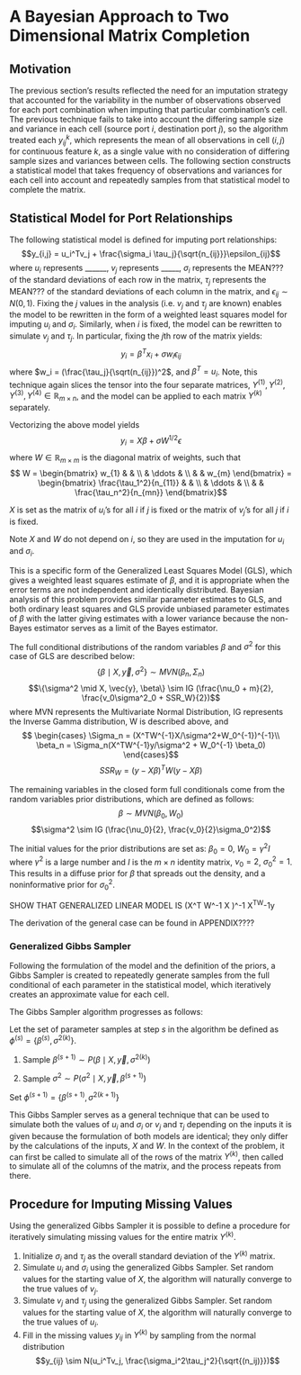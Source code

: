# A Bayesian Approach to Two Dimensional Matrix Completion

## Motivation

The previous section's results reflected the need for an imputation strategy that accounted for the variability in the number of observations observed for each port combination when imputing that particular combination's cell. The previous technique fails to take into account the differing sample size and variance in each cell (source port $i$, destination port $j$), so the algorithm treated each $y_{ij}^{k}$, which represents the mean of all observations in cell $(i,j)$ for continuous feature $k$, as a single value with no consideration of differing sample sizes and variances between cells. The following section constructs a statistical model that takes frequency of observations and variances for each cell into account and repeatedly samples from that statistical model to complete the matrix.

## Statistical Model for Port Relationships

<!-- Additive Main Effects and Multiplicative Interaction Models (AMMI models) provide a defined statistical model for each cell in the ports matrix. In particular, the model combines the additive effects of the initial ANOVA imputation with the multiplicative effects yielded from singular value decomposition described in the previous section. More importantly, the model also includes a variance term for each cell that takes into account the differing frequency of observations in each port combination.  -->

The following statistical model is defined for imputing port relationships: $$y_{i,j} = u_i^Tv_j + \frac{\sigma_i \tau_j}{\sqrt{n_{ij}}}\epsilon_{ij}$$ where $u_i$ represents ______, $v_j$ represents _____, $\sigma_i$ represents the MEAN??? of the standard deviations of each row in the matrix, $\tau_j$ represents the MEAN??? of the standard deviations of each column in the matrix, and $\epsilon_{ij} \sim N(0,1)$. Fixing the $j$ values in the analysis (i.e. $v_j$ and $\tau_j$ are known) enables the model to be rewritten in the form of a weighted least squares model for imputing $u_i$ and $\sigma_i$. Similarly, when $i$ is fixed, the model can be rewritten to simulate $v_j$ and $\tau_j$. In particular, fixing the $j$th row of the matrix yields: $$y_i = \beta^Tx_i + \sigma w_i\epsilon_{ij}$$ where $w_i = (\frac{\tau_j}{\sqrt(n_{ij}})^2$, and $\beta^T = u_i$. Note, this technique again slices the tensor into the four separate matrices, $Y^{(1)}, Y^{(2)}, Y^{(3)}, Y^{(4)} \in \mathbb{R}_{m \times n}$, and the model can be applied to each matrix $Y^{(k)}$ separately.

Vectorizing the above model yields $$y_i = X\beta + \sigma W^{1/2} \epsilon$$ where $W \in \mathbb{R}_{m \times m}$ is the diagonal matrix of weights, such that $$
  W =
  \begin{bmatrix}
    w_{1} & & \\
    & \ddots & \\
    & & w_{m}
  \end{bmatrix} 
  = \begin{bmatrix}
    \frac{\tau_1^2}{n_{11}} & & \\
    & \ddots & \\
    & & \frac{\tau_n^2}{n_{mn}}
  \end{bmatrix}$$

$X$ is set as the matrix of $u_i$'s for all $i$ if $j$ is fixed or the matrix of $v_j$'s for all $j$ if $i$ is fixed. 

Note $X$ and $W$ do not depend on $i$, so they are used in the imputation for $u_i$ and $\sigma_i$. 

This is a specific form of the Generalized Least Squares Model (GLS), which gives a weighted least squares estimate of $\beta$, and it is appropriate when the error terms are not independent and identically distributed. Bayesian analysis of this problem provides similar parameter estimates to GLS, and both ordinary least squares and GLS provide unbiased parameter estimates of $\beta$ with the latter giving estimates with a lower variance because the non-Bayes estimator serves as a limit of the Bayes estimator. 

The full conditional distributions of the random variables $\beta$ and $\sigma^2$ for this case of GLS are described below: 
$$\{\beta \mid X, \vec{y}, \sigma^2\} \sim MVN (\beta_n, \Sigma_n)$$
$$\{\sigma^2 \mid X, \vec{y}, \beta\} \sim IG (\frac{\nu_0 + m}{2}, \frac{v_0\sigma^2_0 + SSR_W}{2})$$
where MVN represents the Multivariate Normal Distribution, IG represents the Inverse Gamma distribution, W is described above, and 
$$ \begin{cases}
      \Sigma_n = (X^TW^{-1}X/\sigma^2+W_0^{-1})^{-1}\\
      \beta_n = \Sigma_n(X^TW^{-1}y/\sigma^2 + W_0^{-1} \beta_0)
    \end{cases}$$
$$SSR_W = (y - X\beta)^TW(y-X\beta)$$

The remaining variables in the closed form full conditionals come from the random variables prior distributions, which are defined as follows: 
$$\beta \sim MVN (\beta_0, W_0)$$
$$\sigma^2 \sim IG (\frac{\nu_0}{2}, \frac{v_0}{2}\sigma_0^2)$$

The initial values for the prior distributions are set as: $\beta_0 = 0$, $W_0 = \gamma^2I$ where $\gamma^2$ is a large number and $I$ is the $m \times n$ identity matrix, $\nu_0 = 2$, $\sigma_0^2 = 1$. This results in a diffuse prior for $\beta$ that spreads out the density, and a noninformative prior for $\sigma^2_0$. 

SHOW THAT GENERALIZED LINEAR MODEL IS (X^T W^-1 X )^-1 X^TW^-1y

The derivation of the general case can be found in APPENDIX????

### Generalized Gibbs Sampler

Following the formulation of the model and the definition of the priors, a Gibbs Sampler is created to repeatedly generate samples from the full conditional of each parameter in the statistical model, which iteratively creates an approximate value for each cell. 

The Gibbs Sampler algorithm progresses as follows: 

Let the set of parameter samples at step $s$ in the algorithm be defined as $\phi^{(s)} = \{\beta^{(s)}, \sigma^{2(k)}\}$. 

1. Sample $\beta^{(s+1)} \sim P(\beta \mid X, \vec{y}, \sigma^{2(k)})$

2. Sample $\sigma^2 \sim P(\sigma^2 \mid X, \vec{y}, \beta^{(s+1)})$

Set $\phi^{(s+1)} = \{\beta^{(s+1)}, \sigma^{2(k+1)}\}$

This Gibbs Sampler serves as a general technique that can be used to simulate both the values of $u_i$ and $\sigma_i$ or $v_j$ and $\tau_j$ depending on the inputs it is given because the formulation of both models are identical; they only differ by the calculations of the inputs, $X$ and $W$. In the context of the problem, it can first be called to simulate all of the rows of the matrix $Y^{(k)}$, then called to simulate all of the columns of the matrix, and the process repeats from there. 

## Procedure for Imputing Missing Values

Using the generalized Gibbs Sampler it is possible to define a procedure for iteratively simulating missing values for the entire matrix $Y^{(k)}$. 

1. Initialize $\sigma_i$ and $\tau_j$ as the overall standard deviation of the $Y^{(k)}$ matrix. 
2. Simulate $u_i$ and $\sigma_i$ using the generalized Gibbs Sampler. Set random values for the starting value of $X$, the algorithm will naturally converge to the true values of $v_j$.
3. Simulate $v_j$ and $\tau_j$ using the generalized Gibbs Sampler. Set random values for the starting value of $X$, the algorithm will naturally converge to the true values of $u_i$.
4. Fill in the missing values $y_{ij}$ in $Y^{(k)}$ by sampling from the normal distribution $$y_{ij} \sim N(u_i^Tv_j, \frac{\sigma_i^2\tau_j^2}{\sqrt{(n_ij)}})$$


